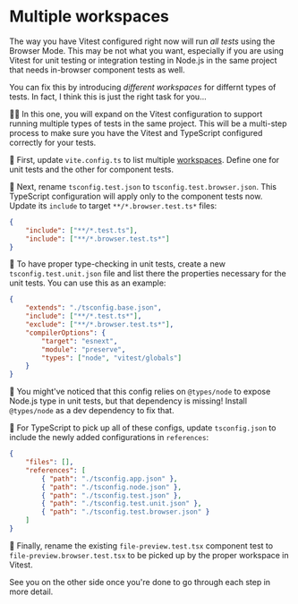 # Multiple workspaces

The way you have Vitest configured right now will run _all tests_ using the Browser Mode. This may be not what you want, especially if you are using Vitest for unit testing or integration testing in Node.js in the same project that needs in-browser component tests as well.

You can fix this by introducing _different workspaces_ for differnt types of tests. In fact, I think this is just the right task for you...

👨‍💼 In this one, you will expand on the Vitest configuration to support running multiple types of tests in the same project. This will be a multi-step process to make sure you have the Vitest and TypeScript configured correctly for your tests.

🐨 First, update <InlineFile file="vite.config.ts">`vite.config.ts`</InlineFile> to list multiple [workspaces](https://main.vitest.dev/guide/workspace.html#configuration). Define one for unit tests and the other for component tests.

🐨 Next, rename <InlineFile file="tsconfig.test.json">`tsconfig.test.json`</InlineFile> to `tsconfig.test.browser.json`. This TypeScript configuration will apply only to the component tests now. Update its `include` to target `**/*.browser.test.ts*` files:

```json filename=tsconfig.test.browser.json remove=2 add=3
{
	"include": ["**/*.test.ts"],
	"include": ["**/*.browser.test.ts*"]
}
```

🐨 To have proper type-checking in unit tests, create a new <InlineFile file="tsconfig.test.unit.json">`tsconfig.test.unit.json`</InlineFile> file and list there the properties necessary for the unit tests. You can use this as an example:

```json filename=tsconfig.test.unit.json
{
	"extends": "./tsconfig.base.json",
	"include": ["**/*.test.ts*"],
	"exclude": ["**/*.browser.test.ts*"],
	"compilerOptions": {
		"target": "esnext",
		"module": "preserve",
		"types": ["node", "vitest/globals"]
	}
}
```

🐨 You might've noticed that this config relies on `@types/node` to expose Node.js type in unit tests, but that dependency is missing! Install `@types/node` as a dev dependency to fix that.

🐨 For TypeScript to pick up all of these configs, update <InlineFile file="tsconfig.json">`tsconfig.json`</InlineFile> to include the newly added configurations in `references`:

```json filename=tsconfig.json remove=6 add=7-8
{
	"files": [],
	"references": [
		{ "path": "./tsconfig.app.json" },
		{ "path": "./tsconfig.node.json" },
		{ "path": "./tsconfig.test.json" },
		{ "path": "./tsconfig.test.unit.json" },
		{ "path": "./tsconfig.test.browser.json" }
	]
}
```

🐨 Finally, rename the existing `file-preview.test.tsx` component test to `file-preview.browser.test.tsx` to be picked up by the proper workspace in Vitest.

See you on the other side once you're done to go through each step in more detail.
